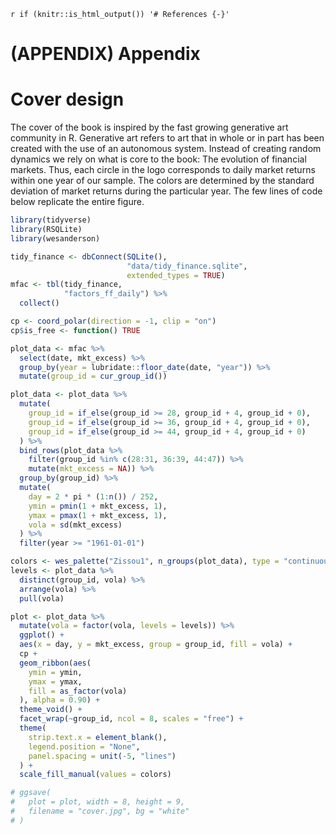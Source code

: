 `r if (knitr::is_html_output()) '# References {-}'`

<div id="refs"></div>

# (APPENDIX) Appendix {-} 

# Cover design

The cover of the book is inspired by the fast growing generative art community in R. 
Generative art refers to art that in whole or in part has been created with the use of an autonomous system. 
Instead of creating random dynamics we rely on what is core to the book: The evolution of financial markets. 
Thus, each circle in the logo corresponds to daily market returns within one year of our sample. The colors are determined by the standard deviation of market returns during the particular year. The few lines of code below replicate the entire figure. 

```r
library(tidyverse)
library(RSQLite)
library(wesanderson)

tidy_finance <- dbConnect(SQLite(), 
                          "data/tidy_finance.sqlite", 
                          extended_types = TRUE)
mfac <- tbl(tidy_finance, 
            "factors_ff_daily") %>%
  collect()

cp <- coord_polar(direction = -1, clip = "on")
cp$is_free <- function() TRUE

plot_data <- mfac %>%
  select(date, mkt_excess) %>%
  group_by(year = lubridate::floor_date(date, "year")) %>%
  mutate(group_id = cur_group_id())

plot_data <- plot_data %>%
  mutate(
    group_id = if_else(group_id >= 28, group_id + 4, group_id + 0),
    group_id = if_else(group_id >= 36, group_id + 4, group_id + 0),
    group_id = if_else(group_id >= 44, group_id + 4, group_id + 0)
  ) %>%
  bind_rows(plot_data %>%
    filter(group_id %in% c(28:31, 36:39, 44:47)) %>%
    mutate(mkt_excess = NA)) %>%
  group_by(group_id) %>%
  mutate(
    day = 2 * pi * (1:n()) / 252,
    ymin = pmin(1 + mkt_excess, 1),
    ymax = pmax(1 + mkt_excess, 1),
    vola = sd(mkt_excess)
  ) %>%
  filter(year >= "1961-01-01")

colors <- wes_palette("Zissou1", n_groups(plot_data), type = "continuous")
levels <- plot_data %>%
  distinct(group_id, vola) %>%
  arrange(vola) %>%
  pull(vola)

plot <- plot_data %>%
  mutate(vola = factor(vola, levels = levels)) %>%
  ggplot() +
  aes(x = day, y = mkt_excess, group = group_id, fill = vola) +
  cp +
  geom_ribbon(aes(
    ymin = ymin,
    ymax = ymax,
    fill = as_factor(vola)
  ), alpha = 0.90) +
  theme_void() +
  facet_wrap(~group_id, ncol = 8, scales = "free") +
  theme(
    strip.text.x = element_blank(),
    legend.position = "None",
    panel.spacing = unit(-5, "lines")
  ) +
  scale_fill_manual(values = colors)

# ggsave(
#   plot = plot, width = 8, height = 9,
#   filename = "cover.jpg", bg = "white"
# )
```
